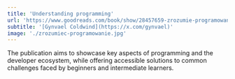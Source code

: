 ```yaml
---
title: 'Understanding programming'
url: 'https://www.goodreads.com/book/show/28457659-zrozumie-programowanie'
subtitle: '[Gynvael Coldwind](https://x.com/gynvael)'
image: './zrozumiec-programowanie.jpg'
---
```


The publication aims to showcase key aspects of programming and the developer ecosystem, while offering accessible solutions to common challenges faced by beginners and intermediate learners.
